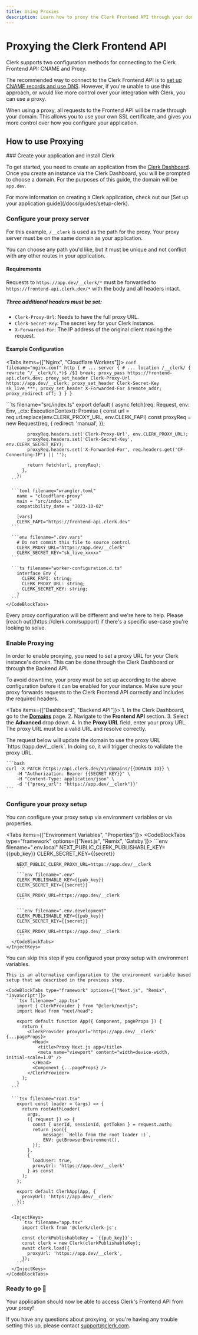 ```yaml
---
title: Using Proxies
description: Learn how to proxy the Clerk Frontend API through your domain.
---
```


# Proxying the Clerk Frontend API

Clerk supports two configuration methods for connecting to the Clerk Frontend API: CNAME and Proxy.

The recommended way to connect to the Clerk Frontend API is to [set up CNAME records and use DNS](/docs/deployments/overview). However, if you're unable to use this approach, or would like more control over your integration with Clerk, you can use a proxy.

When using a proxy, all requests to the Frontend API will be made through your domain. This allows you to use your own SSL certificate, and gives you more control over how you configure your application.

## How to use Proxying

<Steps>
### Create your application and install Clerk

To get started, you need to create an application from the [Clerk Dashboard](https://dashboard.clerk.com/). Once you create an instance via the Clerk Dashboard, you will be prompted to choose a domain. For the purposes of this guide, the domain will be `app.dev`.

<Callout type="info">
  For more information on creating a Clerk application, check out our [Set up your application guide](/docs/guides/setup-clerk).
</Callout>

### Configure your proxy server

For this example, `/__clerk` is used as the path for the proxy. Your proxy server must be on the same domain as your application.

You can choose any path you'd like, but it must be unique and not conflict with any other routes in your application.

#### Requirements

Requests to `https://app.dev/__clerk/*` must be forwarded to `https://frontend-api.clerk.dev/*` with the body and all headers intact.

##### Three additional headers must be set:

  - `Clerk-Proxy-Url`: Needs to have the full proxy URL.
  - `Clerk-Secret-Key`: The secret key for your Clerk instance.
  - `X-Forwarded-For`: The IP address of the original client making the request.

#### Example Configuration

<Tabs items={["Nginx", "Cloudflare Workers"]}>
  <Tab>
    ```conf filename="nginx.conf"
    http {
      # ...
      server {
        # ...
        location /__clerk/ {
          rewrite ^/__clerk/(.*)$ /$1 break;
          proxy_pass https://frontend-api.clerk.dev;
          proxy_set_header Clerk-Proxy-Url https://app.dev/__clerk;
          proxy_set_header Clerk-Secret-Key sk_live_***;
          proxy_set_header X-Forwarded-For $remote_addr;
          proxy_redirect off;
        }
      }
    }
    ```
  </Tab>

  <Tab>
    <CodeBlockTabs options={["Handler", "Wrangler Config", "Environment", "Types"]}>
      ```ts filename="src/index.ts"
        export default {
          async fetch(req: Request, env: Env, _ctx: ExecutionContext): Promise<Response> {
            const url = req.url.replace(env.CLERK_PROXY_URL, env.CLERK_FAPI)
            const proxyReq = new Request(req, {
              redirect: 'manual',
            });

            proxyReq.headers.set('Clerk-Proxy-Url', env.CLERK_PROXY_URL);
            proxyReq.headers.set('Clerk-Secret-Key', env.CLERK_SECRET_KEY);
            proxyReq.headers.set('X-Forwarded-For', req.headers.get('CF-Connecting-IP') || '');

            return fetch(url, proxyReq);
          },
        };
      ```

      ```toml filename="wrangler.toml"
        name = "cloudflare-proxy"
        main = "src/index.ts"
        compatibility_date = "2023-10-02"

        [vars]
        CLERK_FAPI="https://frontend-api.clerk.dev"
      ```

      ```env filename=".dev.vars"
        # Do not commit this file to source control
        CLERK_PROXY_URL="https://app.dev/__clerk"
        CLERK_SECRET_KEY="sk_live_xxxxx"
      ```

      ```ts filename="worker-configuration.d.ts"
        interface Env {
          CLERK_FAPI: string;
          CLERK_PROXY_URL: string;
          CLERK_SECRET_KEY: string;
        }
      ```
    </CodeBlockTabs>
  </Tab>
</Tabs>

<Callout type="info">
  Every proxy configuration will be different and we're here to help. Please [reach out](https://clerk.com/support) if there's a specific use-case you're looking to solve.
</Callout>

### Enable Proxying

In order to enable proxying, you need to set a proxy URL for your Clerk instance's domain. This can be done through the Clerk Dashboard or through the Backend API.

<Callout type="info">
  To avoid downtime, your proxy must be set up according to the above configuration before it can be enabled for your instance.
  Make sure your proxy forwards requests to the Clerk Frontend API correctly and includes the required headers.
</Callout>

<Tabs items={["Dashboard", "Backend API"]}>
  <Tab>
    1. In the Clerk Dashboard, go to the **[Domains](https://dashboard.clerk.com/last-active?path=domains)** page.
    2. Navigate to the **Frontend API** section.
    3. Select the **Advanced** drop down.
    4. In the **Proxy URL** field, enter your proxy URL. The proxy URL must be a valid URL and resolve correctly.
  </Tab>

  <Tab>
    The request below will update the domain to use the proxy URL `https://app.dev/__clerk`. In doing so, it will trigger checks to validate the proxy URL.

    ```bash
    curl -X PATCH https://api.clerk.dev/v1/domains/{{DOMAIN ID}} \
        -H "Authorization: Bearer {{SECRET KEY}}" \
        -H "Content-Type: application/json" \
        -d '{"proxy_url": "https://app.dev/__clerk"}}'
    ```
  </Tab>
</Tabs>

### Configure your proxy setup

You can configure your proxy setup via environment variables or via properties.

<Tabs items={["Environment Variables", "Properties"]}>
  <Tab>
    <InjectKeys>
      <CodeBlockTabs type="framework" options={["Next.js", "Remix", 'Gatsby']}>
        ```env filename=".env.local"
        NEXT_PUBLIC_CLERK_PUBLISHABLE_KEY={{pub_key}}
        CLERK_SECRET_KEY={{secret}}

        NEXT_PUBLIC_CLERK_PROXY_URL=https://app.dev/__clerk
        ```
        ```env filename=".env"
        CLERK_PUBLISHABLE_KEY={{pub_key}}
        CLERK_SECRET_KEY={{secret}}

        CLERK_PROXY_URL=https://app.dev/__clerk
        ```

        ```env filename=".env.development"
        CLERK_PUBLISHABLE_KEY={{pub_key}}
        CLERK_SECRET_KEY={{secret}}

        CLERK_PROXY_URL=https://app.dev/__clerk
        ```
      </CodeBlockTabs>
    </InjectKeys>
  </Tab>
  <Tab>
    You can skip this step if you configured your proxy setup with environment variables.

    This is an alternative configuration to the environment variable based setup that we described in the previous step.

    <CodeBlockTabs type="framework" options={["Next.js", "Remix", "JavaScript"]}>
      ```tsx filename="_app.tsx"
        import { ClerkProvider } from "@clerk/nextjs";
        import Head from "next/head";

        export default function App({ Component, pageProps }) {
          return (
            <ClerkProvider proxyUrl='https://app.dev/__clerk' {...pageProps}>
              <Head>
                <title>Proxy Next.js app</title>
                <meta name="viewport" content="width=device-width, initial-scale=1.0" />
              </Head>
              <Component {...pageProps} />
            </ClerkProvider>
          );
        }
      ```

      ```tsx filename="root.tsx"
        export const loader = (args) => {
          return rootAuthLoader(
            args,
            ({ request }) => {
              const { userId, sessionId, getToken } = request.auth;
              return json({
                  message: `Hello from the root loader :)`,
                  ENV: getBrowserEnvironment(),
              });
            },
            {
              loadUser: true,
              proxyUrl: 'https://app.dev/__clerk'
            } as const
          );
        };

        export default ClerkApp(App, {
          proxyUrl: 'https://app.dev/__clerk'
        });
      ```

      <InjectKeys>
        ```tsx filename="app.tsx"
          import Clerk from '@clerk/clerk-js';

          const clerkPublishableKey = `{{pub_key}}`;
          const clerk = new Clerk(clerkPublishableKey);
          await clerk.load({
            proxyUrl: 'https://app.dev/__clerk',
          });
        ```
      </InjectKeys>
    </CodeBlockTabs>
  </Tab>
</Tabs>

### Ready to go 🎉
Your application should now be able to access Clerk's Frontend API from your proxy!
</Steps>

If you have any questions about proxying, or you're having any trouble setting this up, please contact support@clerk.com.
